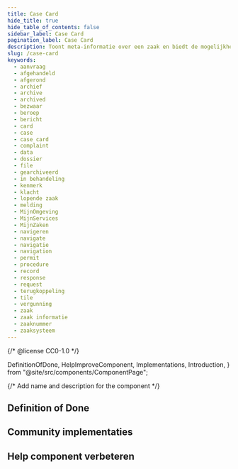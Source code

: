 ```yaml
---
title: Case Card
hide_title: true
hide_table_of_contents: false
sidebar_label: Case Card
pagination_label: Case Card
description: Toont meta-informatie over een zaak en biedt de mogelijkheid hier naartoe te navigeren.
slug: /case-card
keywords:
  - aanvraag
  - afgehandeld
  - afgerond
  - archief
  - archive
  - archived
  - bezwaar
  - beroep
  - bericht
  - card
  - case
  - case card
  - complaint
  - data
  - dossier
  - file
  - gearchiveerd
  - in behandeling
  - kenmerk
  - klacht
  - lopende zaak
  - melding
  - MijnOmgeving
  - MijnServices
  - MijnZaken
  - navigeren
  - navigate
  - navigatie
  - navigation
  - permit
  - procedure
  - record
  - response
  - request
  - terugkoppeling
  - tile
  - vergunning
  - zaak
  - zaak informatie
  - zaaknummer
  - zaaksysteem
---
```


{/* @license CC0-1.0 */}

  DefinitionOfDone,
  HelpImproveComponent,
  Implementations,
  Introduction,
} from "@site/src/components/ComponentPage";

{/* Add name and description for the component */}


<Introduction component={component} headingLevel={1} description={description} />

## Definition of Done

<DefinitionOfDone component={component} headingLevel={3} />

## Community implementaties

<Implementations component={component} headingLevel={3} />

## Help component verbeteren

<HelpImproveComponent component={component} headingLevel={3} />
